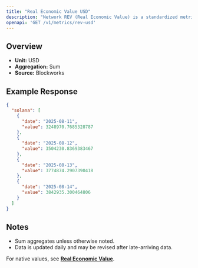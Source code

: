 ```yaml
---
title: "Real Economic Value USD"
description: "Network REV (Real Economic Value) is a standardized metric that tracks blockchain value accrual generated by user activity. REV consists of both in-protocol transaction fees and out-of-protocol tips that users pay for transaction execution, so it measures the monetary demand to transact onchain."
openapi: 'GET /v1/metrics/rev-usd'
---
```


## Overview

- **Unit:** USD
- **Aggregation:** Sum
- **Source:** Blockworks

## Example Response

```json
{
  "solana": [
    {
      "date": "2025-08-11",
      "value": 3248970.7685328787
    },
    {
      "date": "2025-08-12",
      "value": 3504230.8369383467
    },
    {
      "date": "2025-08-13",
      "value": 3774874.2907390418
    },
    {
      "date": "2025-08-14",
      "value": 3842935.300464806
    }
  ]
}
```

## Notes
- Sum aggregates unless otherwise noted.
- Data is updated daily and may be revised after late-arriving data.


<Note>For native values, see **[Real Economic Value](./rev)**.</Note>